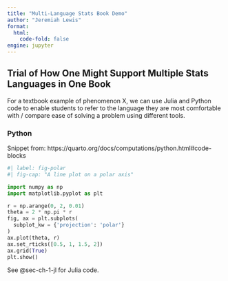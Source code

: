 ```yaml
---
title: "Multi-Language Stats Book Demo"
author: "Jeremiah Lewis"
format:
  html:
    code-fold: false
engine: jupyter
---
```


## Trial of How One Might Support Multiple Stats Languages in One Book

For a textbook example of phenomenon X, we can use Julia and Python code to enable students to refer to the language they are most comfortable with / compare ease of solving a problem using different tools.

### Python

Snippet from: https://quarto.org/docs/computations/python.html#code-blocks

```python
#| label: fig-polar
#| fig-cap: "A line plot on a polar axis"

import numpy as np
import matplotlib.pyplot as plt

r = np.arange(0, 2, 0.01)
theta = 2 * np.pi * r
fig, ax = plt.subplots(
  subplot_kw = {'projection': 'polar'} 
)
ax.plot(theta, r)
ax.set_rticks([0.5, 1, 1.5, 2])
ax.grid(True)
plt.show()
```

See @sec-ch-1-jl for Julia code.


